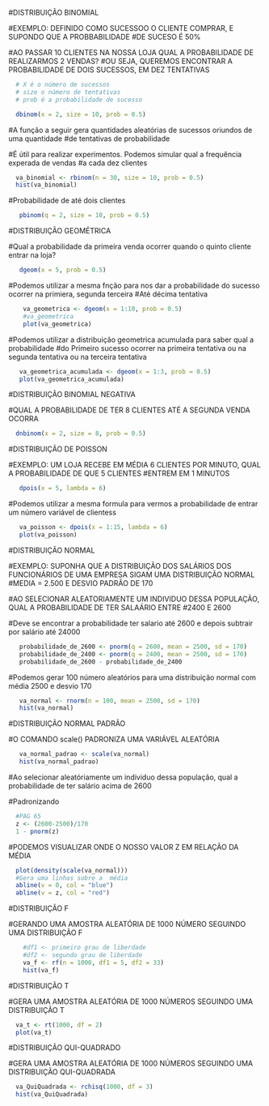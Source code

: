 

#DISTRIBUIÇÃO BINOMIAL

#EXEMPLO: DEFINIDO COMO SUCESSOO O CLIENTE COMPRAR, E SUPONDO QUE A PROBBABILIDADE
#DE SUCESO É 50%

#AO PASSAR 10 CLIENTES NA NOSSA LOJA QUAL A PROBABILIDADE DE REALIZARMOS 2 VENDAS?
#OU SEJA, QUEREMOS ENCONTRAR A PROBABILIDADE DE DOIS SUCESSOS, EM DEZ TENTATIVAS

```r
  # X é o número de sucessos
  # size o número de tentativas
  # prob é a probabilidade de sucesso

  dbinom(x = 2, size = 10, prob = 0.5)
```
#A função a seguir gera quantidades aleatórias de sucessos oriundos de uma quantidade
#de tentativas de probabilidade

#É útil para realizar experimentos. Podemos simular qual a frequência experada de vendas
#a cada dez clientes

```r
  va_binomial <- rbinom(n = 30, size = 10, prob = 0.5)
  hist(va_binomial)
```

#Probabilidade de até dois clientes

```r
   pbinom(q = 2, size = 10, prob = 0.5)
```

#DISTRIBUIÇÃO GEOMÉTRICA

#Qual a probabilidade da primeira venda ocorrer quando o quinto cliente entrar na loja?

```r
   dgeom(x = 5, prob = 0.5)
```

#Podemos utilizar a mesma fnção para nos dar a probabilidade  do sucesso ocorrer na primiera, segunda terceira
#Até décima tentativa

```r
    va_geometrica <- dgeom(x = 1:10, prob = 0.5)
    #va_geometrica
    plot(va_geometrica)
```


#Podemos  utilizar a distribuição geometrica acumulada para saber qual a probabilidade
#do Primeiro sucesso ocorrer na primeira tentativa ou na segunda tentativa ou na terceira tentativa

```r
   va_geometrica_acumulada <- dgeom(x = 1:3, prob = 0.5)
   plot(va_geometrica_acumulada)
```

#DISTRIBUIÇÃO BINOMIAL NEGATIVA

#QUAL A PROBABILIDADE DE TER 8 CLIENTES ATÉ A SEGUNDA VENDA OCORRA

```r
  dnbinom(x = 2, size = 8, prob = 0.5)
```

#DISTRIBUIÇÃO DE POISSON


#EXEMPLO: UM LOJA RECEBE EM MÉDIA 6 CLIENTES POR MINUTO, QUAL A PROBABILIDADE DE QUE 5 CLIENTES
#ENTREM EM 1 MINUTOS

```r
   dpois(x = 5, lambda = 6)
```

#Podemos utilizar a mesma formula para vermos a probabilidade de entrar um número variável de clientess

```r
   va_poisson <- dpois(x = 1:15, lambda = 6)
   plot(va_poisson)
```
#DISTRIBUIÇÃO NORMAL


#EXEMPLO:  SUPONHA QUE A DISTRIBUIÇÃO  DOS SALÁRIOS DOS FUNCIONÁRIOS DE UMA EMPRESA SIGAM UMA DISTRIBUIÇÃO NORMAL
#MEDIA = 2.500 E DESVIO PADRÃO DE 170

#AO SELECIONAR ALEATORIAMENTE UM INDIVIDUO DESSA POPULAÇÃO, QUAL A PROBABILIDADE DE TER SALAÁRIO ENTRE
#2400 E 2600

#Deve se encontrar a probabilidade ter salario até 2600 e depois subtrair por salário até 24000

```r
   probabilidade_de_2600 <- pnorm(q = 2600, mean = 2500, sd = 170)
   probabilidade_de_2400 <- pnorm(q = 2400, mean = 2500, sd = 170)
   probabilidade_de_2600 - probabilidade_de_2400
```

#Podemos gerar 100 número aleatórios para uma distribuição normal com média 2500 e desvio 170

```r
   va_normal <- rnorm(n = 100, mean = 2500, sd = 170)
   hist(va_normal)
```

#DISTRIBUIÇÃO NORMAL PADRÃO

#O COMANDO scale() PADRONIZA UMA VARIÁVEL ALEATÓRIA

```r
   va_normal_padrao <- scale(va_normal)
   hist(va_normal_padrao)
```


#Ao selecionar aleatóriamente um individuo dessa população, qual a probabilidade de ter salário acima de 2600

#Padronizando

```r
  #PAG 65
  z <- (2600-2500)/170
  1 - pnorm(z)
```

#PODEMOS VISUALIZAR ONDE O NOSSO VALOR Z EM RELAÇÃO DA MÉDIA

```r
  plot(density(scale(va_normal)))
  #Gera uma linhas sobre a  média
  abline(v = 0, col = "blue")
  abline(v = z, col = "red")
```


#DISTRIBUIÇÃO F

#GERANDO  UMA AMOSTRA ALEATÓRIA DE 1000 NÚMERO SEGUINDO UMA DISTRIBUIÇÃO F

```r
    #df1 <- primeiro grau de liberdade
    #df2 <- segundo grau de liberdade
    va_f <- rf(n = 1000, df1 = 5, df2 = 33)
    hist(va_f)
```

#DISTRIBUIÇÃO T

#GERA UMA AMOSTRA ALEATÓRIA DE 1000 NÚMEROS SEGUINDO UMA DISTRIBUIÇÃO T

```r
  va_t <- rt(1000, df = 2)
  plot(va_t)
```

#DISTRIBUIÇÃO QUI-QUADRADO


#GERA UMA AMOSTRA ALEATÓRIA DE 1000 NÚMEROS SEGUINDO UMA DISTRIBUIÇÃO QUI-QUADRADA

```r
  va_QuiQuadrada <- rchisq(1000, df = 3)
  hist(va_QuiQuadrada)
```































































